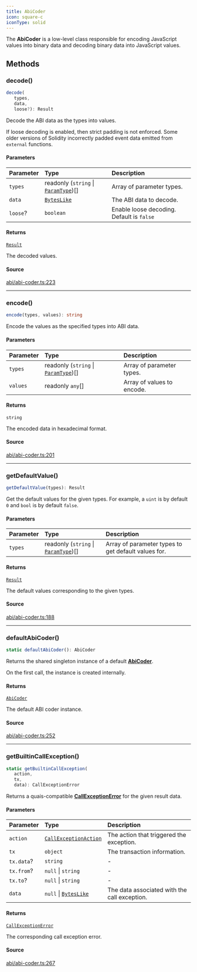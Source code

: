 ```yaml
---
title: AbiCoder
icon: square-c
iconType: solid
---
```


The **AbiCoder** is a low-level class responsible for encoding JavaScript values into binary data and decoding binary
data into JavaScript values.

## Methods

### decode()

```ts
decode(
   types, 
   data, 
   loose?): Result
```

Decode the ABI data as the types into values.

If loose decoding is enabled, then strict padding is not enforced. Some older versions of Solidity incorrectly
padded event data emitted from `external` functions.

#### Parameters

| Parameter | Type | Description |
| :------ | :------ | :------ |
| `types` | readonly (`string` \| [`ParamType`](/sdk/content/classes/ParamType))[] | Array of parameter types. |
| `data` | [`BytesLike`](/sdk/content/type-aliases/BytesLike) | The ABI data to decode. |
| `loose`? | `boolean` | Enable loose decoding. Default is `false` |

#### Returns

[`Result`](/sdk/content/classes/Result)

The decoded values.

#### Source

[abi/abi-coder.ts:223](https://github.com/dominant-strategies/quais.js/blob/54df686e23587fb738cc640fec0b4d1a8021290f/src/abi/abi-coder.ts#L223)

***

### encode()

```ts
encode(types, values): string
```

Encode the values as the specified types into ABI data.

#### Parameters

| Parameter | Type | Description |
| :------ | :------ | :------ |
| `types` | readonly (`string` \| [`ParamType`](/sdk/content/classes/ParamType))[] | Array of parameter types. |
| `values` | readonly `any`[] | Array of values to encode. |

#### Returns

`string`

The encoded data in hexadecimal format.

#### Source

[abi/abi-coder.ts:201](https://github.com/dominant-strategies/quais.js/blob/54df686e23587fb738cc640fec0b4d1a8021290f/src/abi/abi-coder.ts#L201)

***

### getDefaultValue()

```ts
getDefaultValue(types): Result
```

Get the default values for the given types. For example, a `uint` is by default `0` and `bool` is by default
`false`.

#### Parameters

| Parameter | Type | Description |
| :------ | :------ | :------ |
| `types` | readonly (`string` \| [`ParamType`](/sdk/content/classes/ParamType))[] | Array of parameter types to get default values for. |

#### Returns

[`Result`](/sdk/content/classes/Result)

The default values corresponding to the given types.

#### Source

[abi/abi-coder.ts:188](https://github.com/dominant-strategies/quais.js/blob/54df686e23587fb738cc640fec0b4d1a8021290f/src/abi/abi-coder.ts#L188)

***

### defaultAbiCoder()

```ts
static defaultAbiCoder(): AbiCoder
```

Returns the shared singleton instance of a default [**AbiCoder**](/sdk/content/classes/AbiCoder).

On the first call, the instance is created internally.

#### Returns

[`AbiCoder`](/sdk/content/classes/AbiCoder)

The default ABI coder instance.

#### Source

[abi/abi-coder.ts:252](https://github.com/dominant-strategies/quais.js/blob/54df686e23587fb738cc640fec0b4d1a8021290f/src/abi/abi-coder.ts#L252)

***

### getBuiltinCallException()

```ts
static getBuiltinCallException(
   action, 
   tx, 
   data): CallExceptionError
```

Returns a quais-compatible [**CallExceptionError**](/sdk/content/interfaces/CallExceptionError) for the given result data.

#### Parameters

| Parameter | Type | Description |
| :------ | :------ | :------ |
| `action` | [`CallExceptionAction`](/sdk/content/type-aliases/CallExceptionAction) | The action that triggered the exception. |
| `tx` | `object` | The transaction information. |
| `tx.data`? | `string` | - |
| `tx.from`? | `null` \| `string` | - |
| `tx.to`? | `null` \| `string` | - |
| `data` | `null` \| [`BytesLike`](/sdk/content/type-aliases/BytesLike) | The data associated with the call exception. |

#### Returns

[`CallExceptionError`](/sdk/content/interfaces/CallExceptionError)

The corresponding call exception error.

#### Source

[abi/abi-coder.ts:267](https://github.com/dominant-strategies/quais.js/blob/54df686e23587fb738cc640fec0b4d1a8021290f/src/abi/abi-coder.ts#L267)
